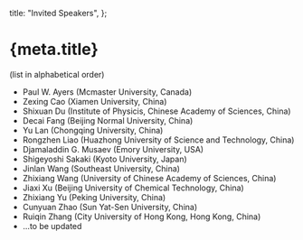 
  title: "Invited Speakers",
};

<Head>
  <title>{`${meta.title} - ICCOC2023`}</title>
</Head>

# {meta.title}

(list in alphabetical order)

- Paul W. Ayers (Mcmaster University, Canada)
- Zexing Cao (Xiamen University, China)
- Shixuan Du (Institute of Physicis, Chinese Academy of Sciences, China)
- Decai Fang (Beijing Normal University, China)
- Yu Lan (Chongqing University, China)
- Rongzhen Liao (Huazhong University of Science and Technology, China)
- Djamaladdin G. Musaev (Emory University, USA)
- Shigeyoshi Sakaki (Kyoto University, Japan)
- Jinlan Wang (Southeast University, China)
- Zhixiang Wang (University of Chinese Academy of Sciences, China)
- Jiaxi Xu (Beijing University of Chemical Technology, China)
- Zhixiang Yu (Peking University, China)
- Cunyuan Zhao (Sun Yat-Sen University, China)
- Ruiqin Zhang (City University of Hong Kong, Hong Kong, China)
- ...to be updated
